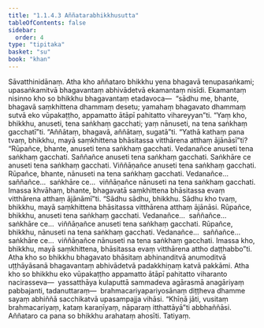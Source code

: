 ```yaml
---
title: "1.1.4.3 Aññatarabhikkhusutta"
tableOfContents: false
sidebar:
  order: 4
type: "tipitaka"
basket: "su"
book: "khan"
---
```



<DynamicBreadcrumb />

<Division number="35" book="khan" bookNo="13" page="28">

<Paragraph number="159" book="khan">
Sāvatthinidānaṃ. Atha kho aññataro bhikkhu yena bhagavā tenupasaṅkami; upasaṅkamitvā bhagavantaṃ abhivādetvā ekamantaṃ nisīdi. Ekamantaṃ nisinno kho so bhikkhu bhagavantaṃ etadavoca—  “sādhu me, bhante, bhagavā saṃkhittena dhammaṃ desetu; yamahaṃ bhagavato dhammaṃ sutvā eko vūpakaṭṭho, appamatto ātāpī pahitatto vihareyyan”ti. “Yaṃ kho, bhikkhu, anuseti, tena saṅkhaṃ gacchati; yaṃ nānuseti, na tena saṅkhaṃ gacchatī”ti. “Aññātaṃ, bhagavā, aññātaṃ, sugatā”ti.
</Paragraph>

<Paragraph number="160" book="khan">
“Yathā kathaṃ pana tvaṃ, bhikkhu, mayā saṃkhittena bhāsitassa vitthārena atthaṃ ājānāsī”ti? “Rūpañce, bhante, anuseti tena saṅkhaṃ gacchati. Vedanañce anuseti tena saṅkhaṃ gacchati. Saññañce anuseti tena saṅkhaṃ gacchati. Saṅkhāre ce anuseti tena saṅkhaṃ gacchati. Viññāṇañce anuseti tena saṅkhaṃ gacchati. Rūpañce, bhante, nānuseti na tena saṅkhaṃ gacchati. Vedanañce…  saññañce…  saṅkhāre ce…  viññāṇañce nānuseti na tena saṅkhaṃ gacchati. Imassa khvāhaṃ, bhante, bhagavatā saṃkhittena bhāsitassa evaṃ vitthārena atthaṃ ājānāmī”ti.
</Paragraph>

<Paragraph number="161" book="khan">
“Sādhu sādhu, bhikkhu. Sādhu kho tvaṃ, bhikkhu, mayā saṃkhittena bhāsitassa vitthārena atthaṃ ājānāsi. Rūpañce, bhikkhu, anuseti tena saṅkhaṃ gacchati. Vedanañce…  saññañce…  saṅkhāre ce…  viññāṇañce anuseti tena saṅkhaṃ gacchati. Rūpañce, bhikkhu, nānuseti na tena saṅkhaṃ gacchati. Vedanañce…  saññañce…  saṅkhāre ce…  viññāṇañce nānuseti na tena saṅkhaṃ gacchati. Imassa kho, bhikkhu, mayā saṃkhittena, bhāsitassa evaṃ vitthārena attho daṭṭhabbo”ti.
</Paragraph>

<Paragraph number="162" book="khan">
Atha kho so bhikkhu bhagavato bhāsitaṃ abhinanditvā anumoditvā uṭṭhāyāsanā bhagavantaṃ abhivādetvā padakkhiṇaṃ katvā pakkāmi.
</Paragraph>

<Paragraph number="163" book="khan">
Atha kho so bhikkhu eko vūpakaṭṭho appamatto ātāpī pahitatto viharanto nacirasseva—  yassatthāya kulaputtā sammadeva agārasmā anagāriyaṃ pabbajanti, tadanuttaraṃ—  brahmacariyapariyosānaṃ diṭṭheva dhamme sayaṃ abhiññā sacchikatvā upasampajja vihāsi. “Khīṇā jāti, vusitaṃ brahmacariyaṃ, kataṃ karaṇīyaṃ, nāparaṃ itthattāyā”ti abbhaññāsi. Aññataro ca pana so bhikkhu arahataṃ ahosīti.

</Paragraph>
</Division>

<Paragraph number="164" type="center" book="khan">
Tatiyaṃ.
</Paragraph>